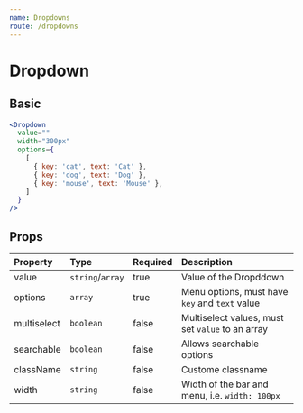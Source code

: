 ```yaml
---
name: Dropdowns
route: /dropdowns
---
```


# Dropdown


## Basic
<DropdownContainer />

```jsx
<Dropdown
  value=""
  width="300px"
  options={
    [
      { key: 'cat', text: 'Cat' },
      { key: 'dog', text: 'Dog' },
      { key: 'mouse', text: 'Mouse' },
    ]
  }
/>
```


## Props

| Property | Type | Required | Description |
| :------- | :--- | :------- | :---------- |
| value    | `string`/`array` | true   | Value of the Dropddown |
| options    | `array` | true   | Menu options, must have `key` and `text` value |
| multiselect    | `boolean` | false   | Multiselect values, must set `value` to an array |
| searchable    | `boolean` | false   | Allows searchable options |
| className    | `string` | false   | Custome classname |
| width    | `string` | false   | Width of the bar and menu, i.e. `width: 100px` |
